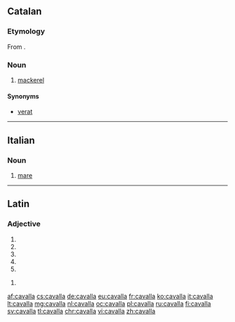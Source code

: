 ==Catalan==

===Etymology===
From {{etyl|es|ca}} {{m|es|caballa}}.

===Noun===
{{ca-noun|f}}

# [[mackerel]]

====Synonyms====
* [[verat]]

----

==Italian==

===Noun===
{{it-noun|f|m=cavallo}}

# [[mare]]

----

==Latin==

===Adjective===
{{la-adj-form|cavalla}}

# {{inflection of|cavallus||nom|f|s|lang=la}}
# {{inflection of|cavallus||nom|n|p|lang=la}}
# {{inflection of|cavallus||acc|n|p|lang=la}}
# {{inflection of|cavallus||voc|f|s|lang=la}}
# {{inflection of|cavallus||voc|n|p|lang=la}}

{{la-adj-form|cavallā}}

# {{inflection of|cavallus||abl|f|s|lang=la}}

[[af:cavalla]]
[[cs:cavalla]]
[[de:cavalla]]
[[eu:cavalla]]
[[fr:cavalla]]
[[ko:cavalla]]
[[it:cavalla]]
[[lt:cavalla]]
[[mg:cavalla]]
[[nl:cavalla]]
[[oc:cavalla]]
[[pl:cavalla]]
[[ru:cavalla]]
[[fi:cavalla]]
[[sv:cavalla]]
[[tl:cavalla]]
[[chr:cavalla]]
[[vi:cavalla]]
[[zh:cavalla]]